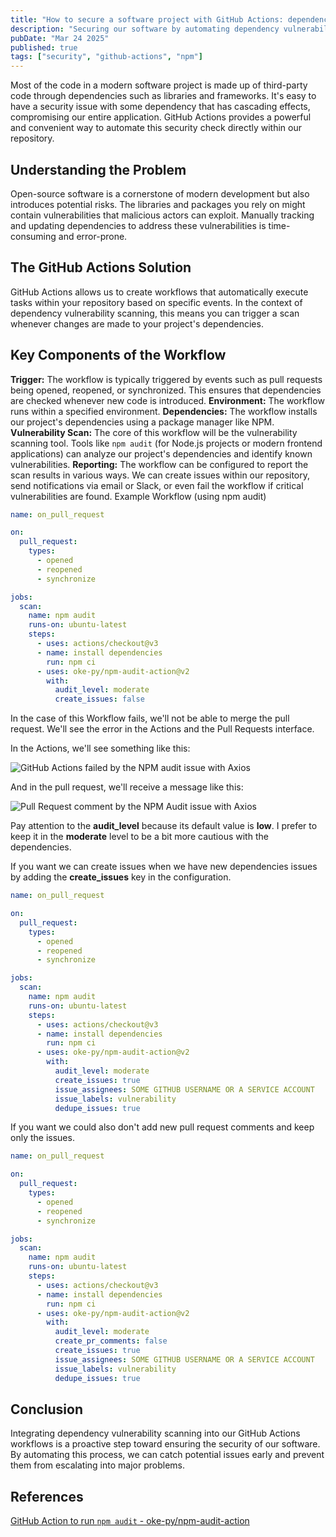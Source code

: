 ```yaml
---
title: "How to secure a software project with GitHub Actions: dependency vulnerability scanning"
description: "Securing our software by automating dependency vulnerability scanning with GitHub Actions."
pubDate: "Mar 24 2025"
published: true
tags: ["security", "github-actions", "npm"]
---
```


Most of the code in a modern software project is made up of third-party code through dependencies such as libraries and frameworks. It's easy to have a security issue with some dependency that has cascading effects, compromising our entire application. GitHub Actions provides a powerful and convenient way to automate this security check directly within our repository.

## Understanding the Problem

Open-source software is a cornerstone of modern development but also introduces potential risks. The libraries and packages you rely on might contain vulnerabilities that malicious actors can exploit. Manually tracking and updating dependencies to address these vulnerabilities is time-consuming and error-prone.

## The GitHub Actions Solution

GitHub Actions allows us to create workflows that automatically execute tasks within your repository based on specific events. In the context of dependency vulnerability scanning, this means you can trigger a scan whenever changes are made to your project's dependencies.

## Key Components of the Workflow

**Trigger:** The workflow is typically triggered by events such as pull requests being opened, reopened, or synchronized. This ensures that dependencies are checked whenever new code is introduced.
**Environment:** The workflow runs within a specified environment.
**Dependencies:** The workflow installs our project's dependencies using a package manager like NPM.
**Vulnerability Scan:** The core of this workflow will be the vulnerability scanning tool. Tools like `npm audit` (for Node.js projects or modern frontend applications) can analyze our project's dependencies and identify known vulnerabilities.
**Reporting:** The workflow can be configured to report the scan results in various ways. We can create issues within our repository, send notifications via email or Slack, or even fail the workflow if critical vulnerabilities are found.
Example Workflow (using npm audit)

```yml title="on_pull_request.yml"
name: on_pull_request

on:
  pull_request:
    types:
      - opened
      - reopened
      - synchronize

jobs:
  scan:
    name: npm audit
    runs-on: ubuntu-latest
    steps:
      - uses: actions/checkout@v3
      - name: install dependencies
        run: npm ci
      - uses: oke-py/npm-audit-action@v2
        with:
          audit_level: moderate
          create_issues: false
```

In the case of this Workflow fails, we'll not be able to merge the pull request. We'll see the error in the Actions and the Pull Requests interface.

In the Actions, we'll see something like this:

![GitHub Actions failed by the NPM audit issue with Axios](../../assets/posts/github-action-failed-by-npm-audit.jpg)

And in the pull request, we'll receive a message like this:

![Pull Request comment by the NPM Audit issue with Axios](../../assets/posts/pull-request-comment-by-audit.jpg)

Pay attention to the **audit_level** because its default value is **low**. I prefer to keep it in the **moderate** level to be a bit more cautious with the dependencies.

If you want we can create issues when we have new dependencies issues by adding the **create_issues** key in the configuration.

```yml title="on_pull_request.yml" ins={21,22,23,24}
name: on_pull_request

on:
  pull_request:
    types:
      - opened
      - reopened
      - synchronize

jobs:
  scan:
    name: npm audit
    runs-on: ubuntu-latest
    steps:
      - uses: actions/checkout@v3
      - name: install dependencies
        run: npm ci
      - uses: oke-py/npm-audit-action@v2
        with:
          audit_level: moderate
          create_issues: true
          issue_assignees: SOME GITHUB USERNAME OR A SERVICE ACCOUNT
          issue_labels: vulnerability
          dedupe_issues: true
```

If you want we could also don't add new pull request comments and keep only the issues.

```yml title="on_pull_request.yml" ins={21}
name: on_pull_request

on:
  pull_request:
    types:
      - opened
      - reopened
      - synchronize

jobs:
  scan:
    name: npm audit
    runs-on: ubuntu-latest
    steps:
      - uses: actions/checkout@v3
      - name: install dependencies
        run: npm ci
      - uses: oke-py/npm-audit-action@v2
        with:
          audit_level: moderate
          create_pr_comments: false
          create_issues: true
          issue_assignees: SOME GITHUB USERNAME OR A SERVICE ACCOUNT
          issue_labels: vulnerability
          dedupe_issues: true
```

## Conclusion

Integrating dependency vulnerability scanning into our GitHub Actions workflows is a proactive step toward ensuring the security of our software. By automating this process, we can catch potential issues early and prevent them from escalating into major problems.

## References

[GitHub Action to run `npm audit` - oke-py/npm-audit-action](https://github.com/oke-py/npm-audit-action/tree/v2/)
